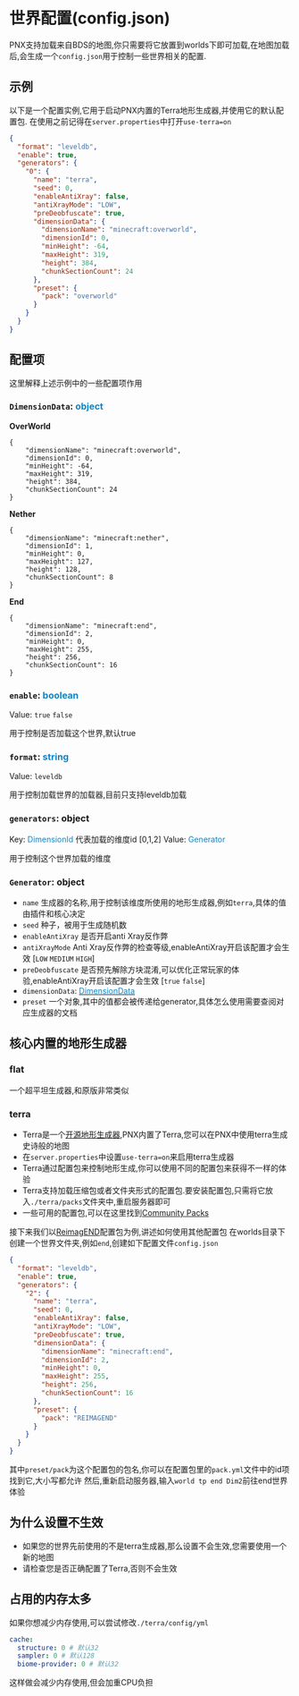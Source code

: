 # 世界配置(config.json)
PNX支持加载来自BDS的地图,你只需要将它放置到worlds下即可加载,在地图加载后,会生成一个`config.json`用于控制一些世界相关的配置.

## 示例
以下是一个配置实例,它用于启动PNX内置的Terra地形生成器,并使用它的默认配置包.
在使用之前记得在`server.properties`中打开`use-terra=on`
```json
{
  "format": "leveldb",
  "enable": true,
  "generators": {
    "0": {
      "name": "terra",
      "seed": 0,
      "enableAntiXray": false,
      "antiXrayMode": "LOW",
      "preDeobfuscate": true,
      "dimensionData": {
        "dimensionName": "minecraft:overworld",
        "dimensionId": 0,
        "minHeight": -64,
        "maxHeight": 319,
        "height": 384,
        "chunkSectionCount": 24
      },
      "preset": {
        "pack": "overworld"
      }
    }
  }
}
```

## 配置项
这里解释上述示例中的一些配置项作用

### `DimensionData`: <font color="1085c4">object</font>
**OverWorld**
```
{
    "dimensionName": "minecraft:overworld",
    "dimensionId": 0,
    "minHeight": -64,
    "maxHeight": 319,
    "height": 384,
    "chunkSectionCount": 24
}
```
**Nether**
```
{
    "dimensionName": "minecraft:nether",
    "dimensionId": 1,
    "minHeight": 0,
    "maxHeight": 127,
    "height": 128,
    "chunkSectionCount": 8
}
```
**End**
```
{
    "dimensionName": "minecraft:end",
    "dimensionId": 2,
    "minHeight": 0,
    "maxHeight": 255,
    "height": 256,
    "chunkSectionCount": 16
}
```

### `enable`: <font color="1085c4">boolean</font>
Value: `true` `false`

用于控制是否加载这个世界,默认true

### `format`: <font color="1085c4">string</font>
Value: `leveldb`

用于控制加载世界的加载器,目前只支持leveldb加载

### `generators`: object
Key: <font color="1085c4">DimensionId</font> 代表加载的维度id [0,1,2]
Value: <font color="1085c4">Generator</font>

用于控制这个世界加载的维度

### `Generator`: object
- `name` 生成器的名称,用于控制该维度所使用的地形生成器,例如`terra`,具体的值由插件和核心决定
- `seed` 种子，被用于生成随机数
- `enableAntiXray` 是否开启anti Xray反作弊
- `antiXrayMode` Anti Xray反作弊的检查等级,enableAntiXray开启该配置才会生效 [`LOW` `MEDIUM` `HIGH`]
- `preDeobfuscate` 是否预先解除方块混淆,可以优化正常玩家的体验,enableAntiXray开启该配置才会生效 [`true` `false`]
- `dimensionData`: [<font color="1085c4">DimensionData</font>](#dimensiondata-object)
- `preset` 一个对象,其中的值都会被传递给generator,具体怎么使用需要查阅对应生成器的文档

## 核心内置的地形生成器

### flat
一个超平坦生成器,和原版非常类似

### terra
- Terra是一个[开源地形生成器](https://github.com/PolyhedralDev/Terra),PNX内置了Terra,您可以在PNX中使用terra生成史诗般的地图
- 在`server.properties`中设置`use-terra=on`来启用terra生成器
- Terra通过配置包来控制地形生成,你可以使用不同的配置包来获得不一样的体验
- Terra支持加载压缩包或者文件夹形式的配置包.要安装配置包,只需将它放入`./terra/packs`文件夹中,重启服务器即可
- 一些可用的配置包,可以在这里找到[Community Packs](https://terra.polydev.org/config/community-packs.html)

接下来我们以[ReimagEND](https://github.com/justaureus/ReimagEND)配置包为例,讲述如何使用其他配置包
在worlds目录下创建一个世界文件夹,例如`end`,创建如下配置文件`config.json`
```json
{
  "format": "leveldb",
  "enable": true,
  "generators": {
    "2": {
      "name": "terra",
      "seed": 0,
      "enableAntiXray": false,
      "antiXrayMode": "LOW",
      "preDeobfuscate": true,
      "dimensionData": {
        "dimensionName": "minecraft:end",
        "dimensionId": 2,
        "minHeight": 0,
        "maxHeight": 255,
        "height": 256,
        "chunkSectionCount": 16
      },
      "preset": {
        "pack": "REIMAGEND"
      }
    }
  }
}
```
其中`preset/pack`为这个配置包的包名,你可以在配置包里的`pack.yml`文件中的id项找到它,大小写都允许
然后,重新启动服务器,输入`world tp end Dim2`前往end世界体验

## 为什么设置不生效
- 如果您的世界先前使用的不是terra生成器,那么设置不会生效,您需要使用一个新的地图
- 请检查您是否正确配置了Terra,否则不会生效

## 占用的内存太多
如果你想减少内存使用,可以尝试修改`./terra/config/yml`
```yaml
cache:
  structure: 0 # 默认32
  sampler: 0 # 默认128
  biome-provider: 0 # 默认32
```
这样做会减少内存使用,但会加重CPU负担